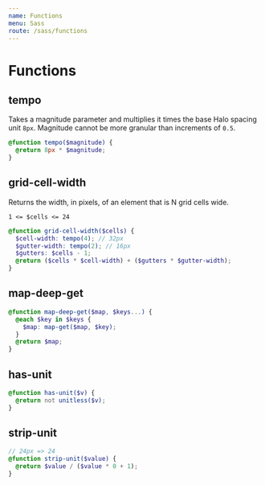 ```yaml
---
name: Functions
menu: Sass
route: /sass/functions
---
```


# Functions

## tempo

Takes a magnitude parameter and multiplies it times the base Halo spacing unit `8px`. Magnitude cannot be more granular than increments of `0.5`.


```scss
@function tempo($magnitude) {
  @return 8px * $magnitude;
}
```

## grid-cell-width

Returns the width, in pixels, of an element that is N grid cells wide.

`1 <= $cells <= 24`

```scss
@function grid-cell-width($cells) {
  $cell-width: tempo(4); // 32px
  $gutter-width: tempo(2); // 16px
  $gutters: $cells - 1;
  @return ($cells * $cell-width) + ($gutters * $gutter-width);
}
```

## map-deep-get

```scss
@function map-deep-get($map, $keys...) {
  @each $key in $keys {
    $map: map-get($map, $key);
  }
  @return $map;
}
```

## has-unit

```scss
@function has-unit($v) {
  @return not unitless($v);
}
```

## strip-unit

```scss
// 24px => 24
@function strip-unit($value) {
  @return $value / ($value * 0 + 1);
}
```
